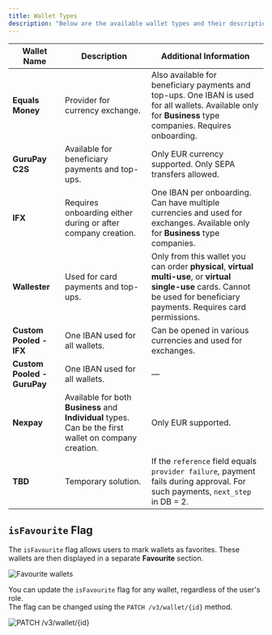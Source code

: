 ```yaml
---
title: Wallet Types
description: "Below are the available wallet types and their descriptions."
---
```


| Wallet Name              | Description                                                                                          | Additional Information                                                                                                                                                     |
|--------------------------|------------------------------------------------------------------------------------------------------|----------------------------------------------------------------------------------------------------------------------------------------------------------------------------|
| **Equals Money**         | Provider for currency exchange.                                                                      | Also available for beneficiary payments and top-ups. One IBAN is used for all wallets. Available only for **Business** type companies. Requires onboarding.              |
| **GuruPay C2S**          | Available for beneficiary payments and top-ups.                                                      | Only EUR currency supported. Only SEPA transfers allowed.                                                                                                                  |
| **IFX**                  | Requires onboarding either during or after company creation.                                         | One IBAN per onboarding. Can have multiple currencies and used for exchanges. Available only for **Business** type companies.                                              |
| **Wallester**            | Used for card payments and top-ups.                                                                  | Only from this wallet you can order **physical**, **virtual multi-use**, or **virtual single-use** cards. Cannot be used for beneficiary payments. Requires card permissions. |
| **Custom Pooled - IFX**  | One IBAN used for all wallets.                                                                       | Can be opened in various currencies and used for exchanges.                                                                                                                |
| **Custom Pooled - GuruPay** | One IBAN used for all wallets.                                                                       | —                                                                                                                                                                          |
| **Nexpay**               | Available for both **Business** and **Individual** types. Can be the first wallet on company creation. | Only EUR supported.                                                                                                                                                        |
| **TBD**                  | Temporary solution.                                                                                   | If the `reference` field equals `provider failure`, payment fails during approval. For such payments, `next_step` in DB = 2.                                               |

## `isFavourite` Flag

The `isFavourite` flag allows users to mark wallets as favorites. These wallets are then displayed in a separate **Favourite** section.

![Favourite wallets](/images/isfavourite.png)

You can update the `isFavourite` flag for any wallet, regardless of the user's role.  
The flag can be changed using the `PATCH /v3/wallet/{id}` method.

![`PATCH /v3/wallet/{id}`](/images/v3walletid.png)